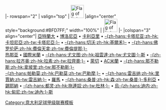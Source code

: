 <noinclude>{{fb start}}</noinclude>
{{fb inner start}}
|- rowspan="2"
| valign="top" | [[File:Flag of Italy.svg|42px|Flag of Italy]] 
|align="center" style="background:#BFD7FF;" width="100%" | {{Tnavbar-header|'''[[意大利足球甲级联赛|-{zh-hans:意大利足球甲级联赛;zh-hk:意大利甲組足球聯賽;zh-tw:義大利足球甲級聯賽;}-]]．[[2008年至2009年意大利足球甲級聯賽|2008至2009年-{zh-hans:赛季;zh-hk:球季;zh-tw:賽季;}-]]'''|2008/09意甲|fontcolor=#000000}}
|[[File:Flag of Italy.svg|42px|Flag of Italy]]
{{fb inner end}}
{{fb inner start}}
|-
|colspan="3" align="center"|
[[亞特蘭大足球俱樂部|亞特蘭大]]&nbsp;•
[[博洛尼亞足球俱樂部|博洛尼亞]]&nbsp;•
[[卡利亚里足球俱乐部|卡利亞里]]&nbsp;•
[[卡塔尼亞足球俱樂部|-{zh-hans:卡塔尼亚;zh-hk:卡坦尼亞;zh-tw:卡塔尼亞;}-]]&nbsp;•
[[切沃足球俱樂部|-{zh-hans:切沃;zh-hk:基爾禾}-]]&nbsp;•
[[佛罗伦萨足球俱乐部|-{zh-hans:佛罗伦萨;zh-hk:費倫天拿;zh-tw:費倫提那;}-]]<br>
[[热那亚足球俱乐部|热那亚]]&nbsp;•
[[国际米兰足球俱乐部|國際米蘭]]&nbsp;•
[[尤文图斯足球俱乐部|-{zh-hans:尤文图;zh-hk:祖雲達;zh-tw:尤文圖;}-斯]]&nbsp;•
[[拉齐奥足球俱乐部|-{zh-hans:拉齐奥;zh-hk:拉素;zh-tw:拉齊奧;}-]]&nbsp;•
[[萊切足球俱樂部|萊切]]&nbsp;•
[[米兰足球俱乐部|AC米蘭]]&nbsp;•
[[那不勒斯足球俱乐部|-{zh-hans:那不勒斯;zh-hk:拿坡里;zh-tw:那不勒斯;}-]]<br>
[[巴勒莫足球俱樂部|-{zh-hans:帕勒莫;zh-hk:巴勒莫;zh-tw:巴勒摩;}-]]&nbsp;•
[[雷吉納足球俱樂部|-{zh-hans:雷吉纳;zh-hk:里賈納;zh-tw:雷吉納;}-]]&nbsp;•
[[羅馬足球俱樂部|羅馬]]&nbsp;•
[[桑普多利亚足球俱乐部|-{zh-hans:桑普;zh-hk:森;zh-tw:桑普;}-多利亞]]&nbsp;•
[[錫耶納足球俱樂部|錫耶納]]&nbsp;•
[[都灵足球俱乐部|-{zh-hans:都灵;zh-hk:拖連奴;zh-tw:杜林;}-]]&nbsp;•
[[乌迪内斯足球俱乐部|烏-{zh-hans:迪内;zh-hk:甸尼;zh-tw:迪內;}-斯]]
{{fb inner end}}<noinclude>
{{fb end}}
{{using fb}}


[[Category:意大利足球甲级联赛模板]]
</noinclude>